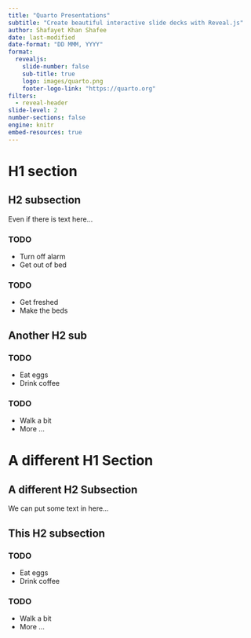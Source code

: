 ```yaml
---
title: "Quarto Presentations"
subtitle: "Create beautiful interactive slide decks with Reveal.js"
author: Shafayet Khan Shafee
date: last-modified
date-format: "DD MMM, YYYY"
format: 
  revealjs:
    slide-number: false
    sub-title: true
    logo: images/quarto.png
    footer-logo-link: "https://quarto.org"
filters: 
  - reveal-header
slide-level: 2
number-sections: false
engine: knitr
embed-resources: true
---
```


# H1 section 

## H2 subsection

Even if there is text here...


### TODO

- Turn off alarm
- Get out of bed

### TODO

- Get freshed
- Make the beds

## Another H2 sub

### TODO

- Eat eggs
- Drink coffee


### TODO

- Walk a bit
- More ...


# A different H1 Section {background="#43464B"}

## A different H2 Subsection {background="#43464B"}

We can put some text in here...



## This H2 subsection {background="#43464B"}

### TODO {background="#43464B"}

- Eat eggs
- Drink coffee

### TODO {background="#43464B"}

- Walk a bit
- More ...